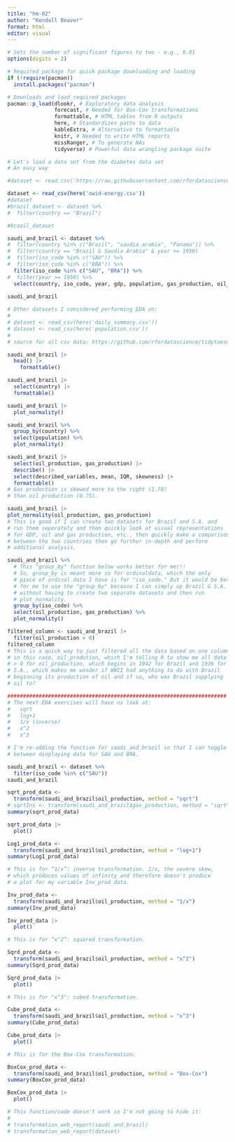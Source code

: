 ```yaml
---
title: "hm-02"
author: "Kendall Beaver"
format: html
editor: visual
---
```


```r
# Sets the number of significant figures to two - e.g., 0.01
options(digits = 2)

# Required package for quick package downloading and loading 
if (!require(pacman))  
  install.packages("pacman")

# Downloads and load required packages
pacman::p_load(dlookr, # Exploratory data analysis
               forecast, # Needed for Box-Cox transformations
               formattable, # HTML tables from R outputs
               here, # Standardizes paths to data
               kableExtra, # Alternative to formattable
               knitr, # Needed to write HTML reports
               missRanger, # To generate NAs
               tidyverse) # Powerful data wrangling package suite

# Let's load a data set from the diabetes data set
# An easy way

#dataset <- read.csv('https://raw.githubusercontent.com/rfordatascience/tidytuesday/master/data/2023/2023-07-25/scurvy.csv')

dataset <- read_csv(here('owid-energy.csv'))
#dataset
#brazil_dataset <- dataset %>%
#  filter(country == "Brazil")

#brazil_dataset

saudi_and_brazil <- dataset %>%
#  filter(country %in% c("Brazil", "saudia arabia", "Panama")) %>%
#  filter(country == "Brazil & Saudia Arabia" & year >= 1950)
#  filter(iso_code %in% c("SAU")) %>%
#  filter(iso_code %in% c("BRA")) %>%  
  filter(iso_code %in% c("SAU", "BRA")) %>%
#  filter(year >= 1950) %>%
  select(country, iso_code, year, gdp, population, gas_production, oil_production)
  
saudi_and_brazil

# Other datasets I considered performing EDA on:
#
# dataset <- read_csv(here('daily_summary.csv'))
# dataset <- read_csv(here('population.csv'))
#
# source for all csv data: https://github.com/rfordatascience/tidytuesday/tree/master/data/2023/2023-08-22 ###

saudi_and_brazil |> 
  head() |>
    formattable()

saudi_and_brazil |>
  select(country) |>
  formattable()

saudi_and_brazil |>
  plot_normality()

saudi_and_brazil %>%
  group_by(country) %>%
  select(population) %>%
  plot_normality()

saudi_and_brazil |>
  select(oil_production, gas_production) |>
  describe() |>
  select(described_variables, mean, IQR, skewness) |>
  formattable()
# Gas production is skewed more to the right (1.78) 
# than oil production (0.75).

saudi_and_brazil |>
plot_normality(oil_production, gas_production)
# This is good if I can create two datasets for Brazil and S.A. and
# run them seperately and then quickly look at visual representations
# for GDP, oil and gas production, etc., then quickly make a comparison
# between the two countries then go further in-depth and perform
# additional analysis.

saudi_and_brazil %>% 
  # This "group_by" function below works better for me!!!
  # So, group_by is meant more so for ordinaldata, which the only 
  # piece of ordinal data I have is for "iso_code." But it would be better
  # for me to use the "group_by" because I can simply up Brazil & S.A.
  # without having to create two separate datasets and then run
  # plot_normality.
  group_by(iso_code) %>%
  select(oil_production, gas_production) %>%
  plot_normality()

filtered_column <- saudi_and_brazil |>
  filter(oil_production > 0)
filtered_column
# This is a quick way to just filtered all the data based on one column,
# in this case, oil_prodution, which I'm telling R to show me all data
# > 0 for oil_production, which begins in 1942 for Brazil and 1936 for
# S.A., which makes me wonder if WWII had anything to do with Brazil 
# beginning its production of oil and if so, who was Brazil supplying
# oil to?

######################################################################
# The next EDA exercises will have us look at:
#   sqrt
#   log+1 
#   1/x (inverse)
#   x^2
#   x^3

# I'm re-adding the function for saudi_and_brazil so that I can toggle
# between displaying data for SAU and BRA.

saudi_and_brazil <- dataset %>%
  filter(iso_code %in% c("SAU"))
saudi_and_brazil

sqrt_prod_data <- 
  transform(saudi_and_brazil$oil_production, method = "sqrt")
# sqrtIns <- transform(saudi_and_brazil$gas_production, method = "sqrt")
summary(sqrt_prod_data)

sqrt_prod_data |>
  plot()

Log1_prod_data <- 
  transform(saudi_and_brazil$oil_production, method = "log+1")
summary(Log1_prod_data)

# This is for “1/x”: inverse transformation. 1/x, the severe skew,
# which produces values of infinity and therefore doesn't produce
# a plot for my variable Inv_prod_data.

Inv_prod_data <- 
  transform(saudi_and_brazil$oil_production, method = "1/x")
summary(Inv_prod_data)

Inv_prod_data |>
  plot()

# This is for “x^2”: squared transformation.

Sqrd_prod_data <- 
  transform(saudi_and_brazil$oil_production, method = "x^2") 
summary(Sqrd_prod_data)

Sqrd_prod_data |>
  plot()

# This is for "x^3": cubed transformation.

Cube_prod_data <- 
  transform(saudi_and_brazil$oil_production, method = "x^3") 
summary(Cube_prod_data)

Cube_prod_data |>
  plot()

# This is for the Box-Cox transformation:

BoxCox_prod_data <- 
  transform(saudi_and_brazil$oil_production, method = "Box-Cox")
summary(BoxCox_prod_data)

BoxCox_prod_data |>
  plot()

# This function/code doesn't work so I'm not going to hide it:
#
# transformation_web_report(saudi_and_brazil)
# transformation_web_report(dataset)
```
